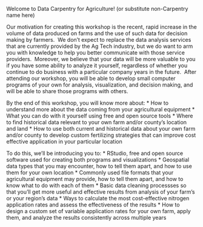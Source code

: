 Welcome to Data Carpentry for Agriculture! (or substitute non-Carpentry name here)

Our motivation for creating this workshop is the recent, rapid increase in the volume of data produced on farms and the use of such data for decision making by farmers.  We don't expect to replace the data analysis services that are currently provided by the Ag Tech industry, but we do want to arm you with knowledge to help you better communicate with those service providers.  Moreover, we believe that your data will be more valuable to you if you have some ability to analyze it yourself, regardless of whether you continue to do business with a particular company years in the future.  After attending our workshop, you will be able to develop small computer programs of your own for analysis, visualization, and decision making, and will be able to share those programs with others.

By the end of this workshop, you will know more about:
* How to understand more about the data coming from your agricultural equipment
* What you can do with it yourself using free and open source tools
* Where to find historical data relevant to your own farm and/or county's location and land
* How to use both current and historical data about your own farm and/or county to develop custom fertilizing strategies 
that can improve cost effective application in your particular location

To do this, we'll be introducing you to:
* RStudio, free and open source software used for creating both programs and visualizations
* Geospatial data types that you may encounter, how to tell them apart, and how to use them for your own location
* Commonly used file formats that your agricultural equipment may provide, how to tell them apart, and how to know what to do with each of them
* Basic data cleaning processses so that you'll get more useful and effective results from analysis of your farm's or your region's data
* Ways to calculate the most cost-effective nitrogen application rates and assess the effectiveness of the results
* How to design a custom set of variable application rates for your own farm, apply them, and analyze the results consistently across multiple years
